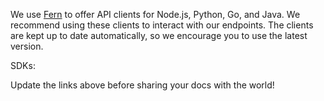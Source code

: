 We use [Fern](www.buildwithfern.com) to offer API clients for Node.js, Python, Go, and Java. We recommend using these clients to interact with our endpoints. The clients are kept up to date automatically, so we encourage you to use the latest version. 

SDKs:

<Cards>
  <Card
    title="Node.js/TypeScript"
    icon="fa-brands fa-node"
    href="https://github.com/fern-api/fern-typescript"
  />
  <Card
    title="Python"
    icon="fa-brands fa-python"
    href="https://github.com/fern-api/fern-python"
  />
  <Card
    title="Go"
    icon="fa-brands fa-goland"
    href="https://github.com/fern-api/fern-go"
  />
  <Card
    title="Java"
    icon="fa-brands fa-java"
    href="https://github.com/fern-api/fern-java"
  />    
</Cards>

<Callout intent="info">
Update the links above before sharing your docs with the world!
</Callout>